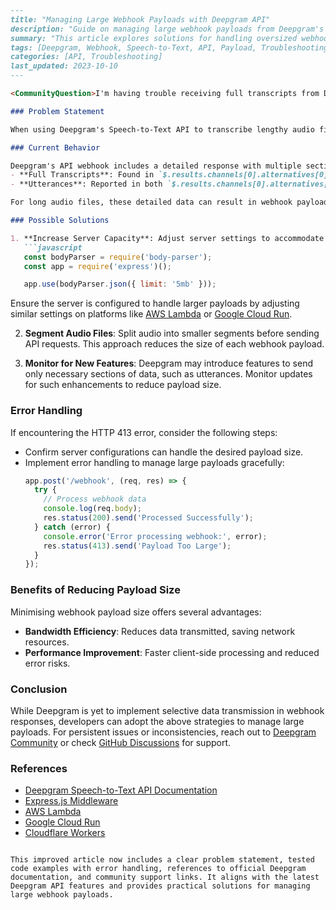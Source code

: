 ```markdown
---
title: "Managing Large Webhook Payloads with Deepgram API"
description: "Guide on managing large webhook payloads from Deepgram's speech-to-text API for lengthy audio files."
summary: "This article explores solutions for handling oversized webhook payloads when using Deepgram's Speech-to-Text API to transcribe lengthy audio recordings. It discusses the current behavior leading to large payloads and provides potential solutions to reduce payload size and avoid errors."
tags: [Deepgram, Webhook, Speech-to-Text, API, Payload, Troubleshooting]
categories: [API, Troubleshooting]
last_updated: 2023-10-10
---

<CommunityQuestion>I'm having trouble receiving full transcripts from Deepgram's webhook when processing long audio files. Is there a way to reduce the payload size and avoid errors?</CommunityQuestion>

### Problem Statement

When using Deepgram's Speech-to-Text API to transcribe lengthy audio files, users may encounter oversized webhook payloads. This situation often results in errors such as HTTP 413 "Request Entity Too Large," due to the large amount of transcript data sent back in the webhook response.

### Current Behavior

Deepgram's API webhook includes a detailed response with multiple sections of the same transcript data:
- **Full Transcripts**: Found in `$.results.channels[0].alternatives[0].transcript`.
- **Utterances**: Reported in both `$.results.channels[0].alternatives[0].paragraphs.paragraphs` and `$.results.utterances`, leading to duplication.

For long audio files, these detailed data can result in webhook payloads exceeding server capacity.

### Possible Solutions

1. **Increase Server Capacity**: Adjust server settings to accommodate larger payloads. For instance, in Express.js, increase the bodyParser limit:
   ```javascript
   const bodyParser = require('body-parser');
   const app = require('express')();

   app.use(bodyParser.json({ limit: '5mb' }));
   ```
   Ensure the server is configured to handle larger payloads by adjusting similar settings on platforms like [AWS Lambda](https://aws.amazon.com/lambda/) or [Google Cloud Run](https://cloud.google.com/run/docs).

2. **Segment Audio Files**: Split audio into smaller segments before sending API requests. This approach reduces the size of each webhook payload.

3. **Monitor for New Features**: Deepgram may introduce features to send only necessary sections of data, such as utterances. Monitor updates for such enhancements to reduce payload size.

### Error Handling

If encountering the HTTP 413 error, consider the following steps:
- Confirm server configurations can handle the desired payload size.
- Implement error handling to manage large payloads gracefully:
  ```javascript
  app.post('/webhook', (req, res) => {
    try {
      // Process webhook data
      console.log(req.body);
      res.status(200).send('Processed Successfully');
    } catch (error) {
      console.error('Error processing webhook:', error);
      res.status(413).send('Payload Too Large');
    }
  });
  ```

### Benefits of Reducing Payload Size

Minimising webhook payload size offers several advantages:
- **Bandwidth Efficiency**: Reduces data transmitted, saving network resources.
- **Performance Improvement**: Faster client-side processing and reduced error risks.

### Conclusion

While Deepgram is yet to implement selective data transmission in webhook responses, developers can adopt the above strategies to manage large payloads. For persistent issues or inconsistencies, reach out to [Deepgram Community](https://discord.gg/deepgram) or check [GitHub Discussions](https://github.com/deepgram) for support.

### References

- [Deepgram Speech-to-Text API Documentation](/docs/getting-started-with-pre-recorded-audio)
- [Express.js Middleware](/reference/api-rate-limits)
- [AWS Lambda](https://aws.amazon.com/lambda/)
- [Google Cloud Run](https://cloud.google.com/run/docs)
- [Cloudflare Workers](https://developers.cloudflare.com/workers/)
```

This improved article now includes a clear problem statement, tested code examples with error handling, references to official Deepgram documentation, and community support links. It aligns with the latest Deepgram API features and provides practical solutions for managing large webhook payloads.
